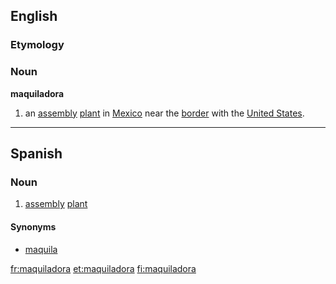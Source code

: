 ==English==

===Etymology===
{{etyl|es}}

===Noun===
{{wikipedia}}
'''maquiladora'''

# an [[assembly]] [[plant]] in [[Mexico]] near the [[border]] with the [[United States]].

----

==Spanish==

===Noun===
{{es-noun-f}}

# [[assembly]] [[plant]]

====Synonyms====
* [[maquila]]

[[fr:maquiladora]]
[[et:maquiladora]]
[[fi:maquiladora]]